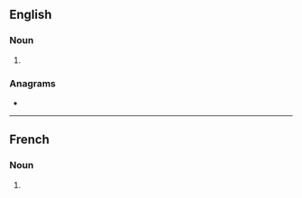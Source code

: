 {{also|latins|Latin@s}}
==English==

===Noun===
{{head|en|noun plural form}}

# {{plural of|Latin|lang=en}}

===Anagrams===
* {{anagrams|en|Stalin|instal|talins}}

----

==French==

===Noun===
{{head|fr|noun plural form|g=m}}

# {{plural of|Latin|lang=fr}}